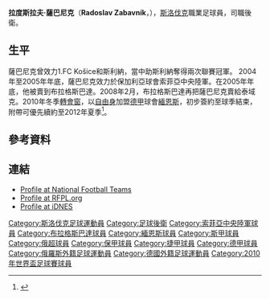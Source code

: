{{noteTA|G1=uefa|G2=德甲|G3=足球
|T=zh-hans:拉多斯拉夫·扎巴夫尼克;zh-hk:拉度斯拉夫·沙巴夫尼克;zh-tw:拉度斯拉夫·薩巴尼克;
|1=zh-hans:扎巴夫尼克;zh-hk:沙巴夫尼克;zh-tw:薩巴尼克;
}}
{{Football player infobox
|          playername = 拉度斯拉夫·薩巴尼克<br />''Radoslav Zabavník''
|               image = [[File:Radoslav_Zabavník.jpg|220px]]
|            fullname = Radoslav Zabavník
|         dateofbirth = {{birth date and age|1980|9|16}}
|         cityofbirth = [[科希策|科希策]]
|      countryofbirth = {{CZS}}
|              height = {{Height|m=1.83}}
|            nickname = 
|            position = [[右閘|右閘]]、[[左閘|左閘]]、[[中堅|中堅]]<br>[[防守中場|防守中場]]
| currentclub          = 
| clubnumber           = 
| youthyears1 = 1988–1998 | youthclubs1 = [[VSS高斯錫足球會|高斯錫]]
| years1 = 1998–2002 | clubs1 = [[VSS高斯錫足球會|高斯錫]]              | caps1 = 68 | goals1 = 9
| years2 = 2002–2004 | clubs2 = [[日利納足球俱樂部|日利納]]              | caps2 = 65 | goals2 = 9
| years3 = 2004–2005 | clubs3 = [[索菲亞中央陸軍|索菲亞中央陸軍]]      | caps3 = 41 | goals3 = 7
| years4 = 2005–2007 | clubs4 = [[布拉格斯巴達|布拉格斯巴達]] | caps4 = 41 | goals4 = 1
| years5 = 2008–2009 | clubs5 = [[格羅茲尼艾卡馬特足球會|艾卡馬特]]   | caps5 = 51 | goals5 = 1
| years6 = 2010–2013 | clubs6 = [[美因茨05足球俱乐部|緬恩斯]]       | caps6 = 63 | goals6 = 0
| years7 = 2011      | clubs7 = [[緬恩斯05足球會二隊|緬恩斯二隊]] | caps7 = 1  | goals7 = 0
| years8 = 2013–2014 | clubs8 = [[桑德豪森体育俱乐部|桑德豪森]]                  | caps8 = 0  | goals8 = 0
| totalcaps = 330 | totalgoals = 27
| nationalyears1 = 2003–2012 | nationalteam1 = [[斯洛伐克國家足球隊|斯洛伐克]] | nationalcaps1 = 59 | nationalgoals1 = 1
|            pcupdate = 2011年8月19日 (五) 06:32 (UTC)
|            ntupdate = 2011年8月19日 (五) 06:32 (UTC)
}}

'''拉度斯拉夫·薩巴尼克'''（'''Radoslav Zabavník'''，{{bd|1980年|9月16日|catidx=Radoslav Zabavník}}），[[斯洛伐克|斯洛伐克]]職業足球員，司職後衛。

==生平==
薩巴尼克曾效力1.FC Košice和斯利納，當中助斯利納奪得兩次聯賽冠軍。 2004年至2005年年底，薩巴尼克效力於保加利亞球會索菲亞中央陸軍。在2005年年底，他被賣到布拉格斯巴達。2008年2月，布拉格斯巴達再把薩巴尼克賣給泰域克。2010年冬季[[轉會窗|轉會窗]]，以[[自由球員|自由身]]加盟[[德甲|德甲]]球會[[美因茨05足球俱乐部|緬恩斯]]，初步簽約至球季結束，附帶可優先續約至2012年夏季<ref>{{cite news |language=zh-hans |url=http://dfo.cn/dfo/show.asp?id=10111 |title=美因茨增补边路球员 签下斯洛伐克国脚 |publisher=德国足球在线 |date=2010-02-01 |accessdate=2011-08-19}}</ref>。

==參考資料==
{{reflist}}

==連結==
* [http://www.national-football-teams.com/v2/player.php?id=6160 Profile at National Football Teams] {{Wayback|url=http://www.national-football-teams.com/v2/player.php?id=6160 |date=20120925231626 }}
* [https://web.archive.org/web/20081009205517/http://www.rfpl.org/clubs.shtml?team=21&act=players&id=9915&year=2008 Profile at RFPL.org] {{ru icon}}
* [http://fotbal.idnes.cz/db_fotbal.asp?hrac=3005368 Profile at iDNES] {{Wayback|url=http://fotbal.idnes.cz/db_fotbal.asp?hrac=3005368 |date=20120212174726 }} {{cs icon}}

{{2010年世界盃足球賽斯洛伐克參賽名單}}

{{DEFAULTSORT:Zabavnik, Radoslav}}
[[Category:斯洛伐克足球運動員|Category:斯洛伐克足球運動員]]
[[Category:足球後衛|Category:足球後衛]]
[[Category:索菲亞中央陸軍球員|Category:索菲亞中央陸軍球員]]
[[Category:布拉格斯巴達球員|Category:布拉格斯巴達球員]]
[[Category:緬恩斯球員|Category:緬恩斯球員]]
[[Category:斯甲球員|Category:斯甲球員]]
[[Category:俄超球員|Category:俄超球員]]
[[Category:保甲球員|Category:保甲球員]]
[[Category:捷甲球員|Category:捷甲球員]]
[[Category:德甲球員|Category:德甲球員]]
[[Category:俄羅斯外籍足球運動員|Category:俄羅斯外籍足球運動員]]
[[Category:德國外籍足球運動員|Category:德國外籍足球運動員]]
[[Category:2010年世界盃足球賽球員|Category:2010年世界盃足球賽球員]]